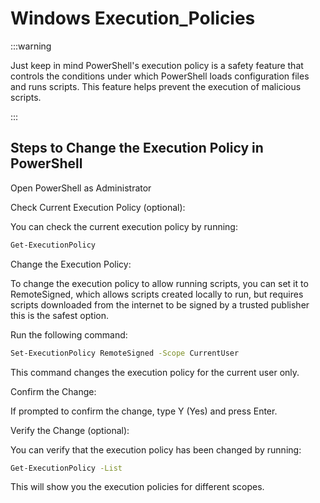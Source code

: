 # Windows Execution_Policies

:::warning

Just keep in mind PowerShell's execution policy is a safety feature that controls the conditions under which PowerShell loads configuration files and runs scripts. This feature helps prevent the execution of malicious scripts. 

:::


## Steps to Change the Execution Policy in PowerShell

Open PowerShell as Administrator

Check Current Execution Policy (optional):

You can check the current execution policy by running:

```bash
Get-ExecutionPolicy
```

Change the Execution Policy:

To change the execution policy to allow running scripts, you can set it to RemoteSigned, which allows scripts created locally to run, but requires scripts downloaded from the internet to be signed by a trusted publisher this is the safest option.

Run the following command:
```bash
Set-ExecutionPolicy RemoteSigned -Scope CurrentUser
```

This command changes the execution policy for the current user only.

Confirm the Change:

If prompted to confirm the change, type Y (Yes) and press Enter.

Verify the Change (optional):

You can verify that the execution policy has been changed by running:

```bash
Get-ExecutionPolicy -List
```

This will show you the execution policies for different scopes.